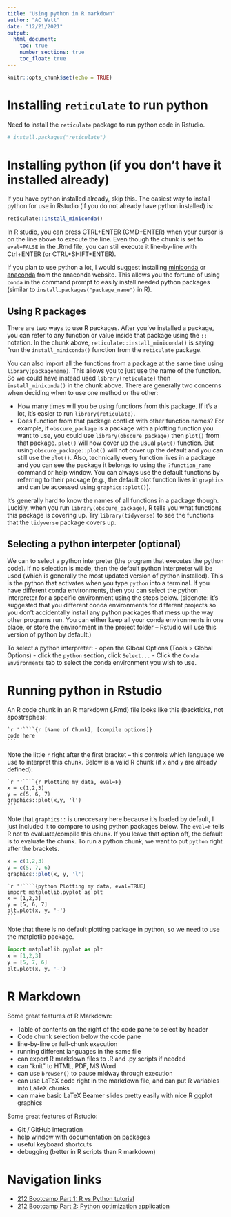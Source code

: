 ```yaml
---
title: "Using python in R markdown"
author: "AC Watt"
date: "12/21/2021"
output: 
  html_document:
    toc: true
    number_sections: true
    toc_float: true
---
```


```r
knitr::opts_chunk$set(echo = TRUE)
```

# Installing `reticulate` to run python
Need to install the `reticulate` package to run python code in Rstudio.
```r
# install.packages("reticulate")
```


# Installing python (if you don't have it installed already)
If you have python installed already, skip this. The easiest way to install python for use in Rstudio (if you do not already have python installed) is: 
```r
reticulate::install_miniconda()
```
In R studio, you can press CTRL+ENTER (CMD+ENTER) when your cursor is on the line above to execute the line. Even though the chunk is set to `eval=FALSE` in the .Rmd file, you can still execute it line-by-line with Ctrl+ENTER (or CTRL+SHIFT+ENTER).

If you plan to use python a lot, I would suggest installing [miniconda](https://docs.conda.io/en/latest/miniconda.html) or [anaconda](https://www.anaconda.com/products/individual) from the anaconda website. This allows you the fortune of using `conda` in the command prompt to easily install needed python packages (similar to `install.packages("package_name")` in R).


## Using R packages
There are two ways to use R packages. After you've installed a package, you can refer to any function or value inside that package using the `::` notation. In the chunk above, `reticulate::install_miniconda()` is saying "run the `install_miniconda()` function from the `reticulate` package.

You can also import all the functions from a package at the same time using `library(packagename)`. This allows you to just use the name of the function. So we could have instead used `library(reticulate)` then `install_miniconda()` in the chunk above. There are generally two concerns when deciding when to use one method or the other:

- How many times will you be using functions from this package. If it's a lot, it's easier to run `library(reticulate)`.
- Does function from that package conflict with other function names? For example, if `obscure_package` is a package with a plotting function you want to use, you could use `library(obscure_package)` then `plot()` from that package. `plot()` will now cover up the usual `plot()` function. But using `obscure_package::plot()` will not cover up the default and you can still use the `plot()`. Also, technically every function lives in a package and you can see the package it belongs to using the `?function_name` command or help window. You can always use the default functions by referring to their package (e.g., the default plot function lives in `graphics` and can be accessed using `graphics::plot()`).

It's generally hard to know the names of all functions in a package though. Luckily, when you run `library(obscure_package)`, R tells you what functions this package is covering up. Try `library(tidyverse)` to see the functions that the `tidyverse` package covers up.


## Selecting a python interpeter (optional)
We can to select a python interpreter (the program that executes the python code). If no selection is made, then the default python interpreter will be used (which is generally the most updated version of python installed). This is the python that activates when you type `python` into a terminal. If you have different conda environments, then you can select the python interpreter for a specific environment using the steps below. (sidenote: it's suggested that you different conda environments for different projects so you don't accidentally install any python packages that mess up the way other programs run. You can either keep all your conda environments in one place, or store the environment in the project folder -- Rstudio will use this version of python by default.)

To select a python interpreter:
- open the Glboal Options (Tools > Global Options)
- click the `python` section, click `Select...`
- Click the `Conda Environments` tab to select the conda environment you wish to use.


# Running python in Rstudio

An R code chunk in an R markdown (.Rmd) file looks like this (backticks, not apostraphes):

````
`r ''````{r [Name of Chunk], [compile options]}
code here
```
````

Note the little `r` right after the first bracket -- this controls which language we use to interpret this chunk.
Below is a valid R chunk (if `x` and `y` are already defined):

````
`r ''````{r Plotting my data, eval=F}
x = c(1,2,3)
y = c(5, 6, 7)
graphics::plot(x,y, 'l')
```
````

Note that `graphics::` is uneccesary here because it's loaded by default, I just included it to compare to using python packages below. The `eval=F` tells R not to evaluate/compile this chunk. If you leave that option off, the default is to evaluate the chunk.
To run a python chunk, we want to put `python` right after the brackets.

```r
x = c(1,2,3)
y = c(5, 7, 6)
graphics::plot(x, y, 'l')
```

````
`r ''````{python Plotting my data, eval=TRUE}
import matplotlib.pyplot as plt
x = [1,2,3]
y = [5, 6, 7]
plt.plot(x, y, '-')
```
````

Note that there is no default plotting package in python, so we need to use the matplotlib package.   

```python
import matplotlib.pyplot as plt
x = [1,2,3]
y = [5, 7, 6]
plt.plot(x, y, '-')
```

# R Markdown
Some great features of R Markdown:

- Table of contents on the right of the code pane to select by header
- Code chunk selection below the code pane
- line-by-line or full-chunk execution
- running different languages in the same file
- can export R markdown files to .R and .py scripts if needed
- can "knit" to HTML, PDF, MS Word
- can use `browser()` to pause midway through execution
- can use LaTeX code right in the markdown file, and can put R variables into LaTeX chunks
- can make basic LaTeX Beamer slides pretty easily with nice R ggplot graphics

Some great features of Rstudio:

- Git / GitHub integration
- help window with documentation on packages
- useful keyboard shortcuts
- debugging (better in R scripts than R markdown)




# Navigation links

- [212 Bootcamp Part 1: R vs Python tutorial](../r_vs_python_intro/r_vs_python_intro.html)
- [212 Bootcamp Part 2: Python optimization application](../)







